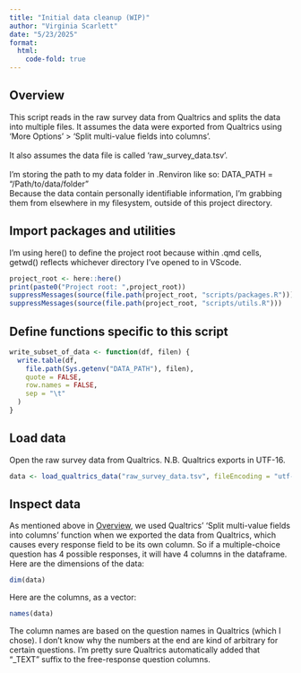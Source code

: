 ```yaml
---
title: "Initial data cleanup (WIP)"
author: "Virginia Scarlett"
date: "5/23/2025"
format:
  html:
    code-fold: true
---
```


## Overview
This script reads in the raw survey data from Qualtrics and splits the data into multiple files. It assumes the data were exported from Qualtrics using 'More Options' > 'Split multi-value fields into columns'.\
\
It also assumes the data file is called 'raw_survey_data.tsv'.\
\
I'm storing the path to my data folder in .Renviron like so: DATA_PATH = "/Path/to/data/folder"\
Because the data contain personally identifiable information, I'm grabbing them from elsewhere in my filesystem, outside of this project directory.

## Import packages and utilities
I'm using here() to define the project root because within .qmd cells, getwd() reflects whichever directory I've opened to in VScode.
```r
project_root <- here::here()
print(paste0("Project root: ",project_root))
suppressMessages(source(file.path(project_root, "scripts/packages.R")))
suppressMessages(source(file.path(project_root, "scripts/utils.R")))
```

## Define functions specific to this script
```r
write_subset_of_data <- function(df, filen) {
  write.table(df,
    file.path(Sys.getenv("DATA_PATH"), filen),
    quote = FALSE,
    row.names = FALSE,
    sep = "\t"
  )
}
```

## Load data

Open the raw survey data from Qualtrics. N.B. Qualtrics exports in UTF-16.
```r
data <- load_qualtrics_data("raw_survey_data.tsv", fileEncoding = "utf-16")
```

## Inspect data
As mentioned above in [Overview], we used Qualtrics' 'Split multi-value fields into columns' function when we exported the data from Qualtrics, which causes every response field to be its own column. So if a multiple-choice question has 4 possible responses, it will have 4 columns in the dataframe.\
Here are the dimensions of the data:
```r
dim(data)
```
Here are the columns, as a vector:
```r
names(data)
```
The column names are based on the question names in Qualtrics (which I chose). I don't know why the numbers at the end are kind of arbitrary for certain questions. I'm pretty sure Qualtrics automatically added that "_TEXT" suffix to the free-response question columns.
